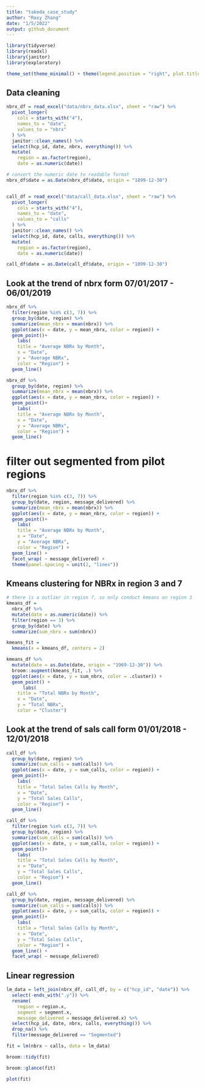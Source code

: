 ```yaml
---
title: "takeda_case_study"
author: "Roxy Zhang"
date: "1/5/2022"
output: github_document
---
```


```r
library(tidyverse)
library(readxl)
library(janitor)
library(exploratory)

theme_set(theme_minimal() + theme(legend.position = "right", plot.title = element_text(hjust = 0.5)))
```


## Data cleaning

```r
nbrx_df = read_excel("data/nbrx_data.xlsx", sheet = "raw") %>% 
  pivot_longer(
    cols = starts_with("4"),
    names_to = "date",
    values_to = "nbrx"
  ) %>% 
  janitor::clean_names() %>% 
  select(hcp_id, date, nbrx, everything()) %>% 
  mutate(
    region = as.factor(region),
    date = as.numeric(date))

# convert the numeric date to readable format
nbrx_df$date = as.Date(nbrx_df$date, origin = "1899-12-30")


call_df = read_excel("data/call_data.xlsx", sheet = "raw") %>% 
  pivot_longer(
    cols = starts_with("4"),
    names_to = "date",
    values_to = "calls"
  ) %>% 
  janitor::clean_names() %>% 
  select(hcp_id, date, calls, everything()) %>% 
  mutate(
    region = as.factor(region),
    date = as.numeric(date))

call_df$date = as.Date(call_df$date, origin = "1899-12-30")
```


## Look at the trend of nbrx form 07/01/2017 - 06/01/2019

```r
nbrx_df %>% 
  filter(region %in% c(3, 7)) %>% 
  group_by(date, region) %>% 
  summarize(mean_nbrx = mean(nbrx)) %>% 
  ggplot(aes(x = date, y = mean_nbrx, color = region)) +
  geom_point()+
    labs(
    title = "Average NBRx by Month",
    x = "Date",
    y = "Average NBRx",
    color = "Region") +
  geom_line()

nbrx_df %>% 
  group_by(date, region) %>% 
  summarize(mean_nbrx = mean(nbrx)) %>% 
  ggplot(aes(x = date, y = mean_nbrx, color = region)) +
  geom_point()+
    labs(
    title = "Average NBRx by Month",
    x = "Date",
    y = "Average NBRx",
    color = "Region") +
  geom_line()
```


# filter out segmented from pilot regions

```r
nbrx_df %>% 
  filter(region %in% c(3, 7)) %>% 
  group_by(date, region, message_delivered) %>% 
  summarize(mean_nbrx = mean(nbrx)) %>% 
  ggplot(aes(x = date, y = mean_nbrx, color = region)) +
  geom_point()+
    labs(
    title = "Average NBRx by Month",
    x = "Date",
    y = "Average NBRx",
    color = "Region") +
  geom_line() +
  facet_wrap( ~ message_delivered) +
  theme(panel.spacing = unit(2, "lines"))
```


## Kmeans clustering for NBRx in region 3 and 7

```r
# there is a outlier in region 7, so only conduct kmeans on region 3
kmeans_df = 
  nbrx_df %>%
  mutate(date = as.numeric(date)) %>% 
  filter(region == 3) %>% 
  group_by(date) %>% 
  summarize(sum_nbrx = sum(nbrx))

kmeans_fit = 
  kmeans(x = kmeans_df, centers = 2)

kmeans_df %>% 
  mutate(date = as.Date(date, origin = "1969-12-30")) %>% 
  broom::augment(kmeans_fit, .) %>%
  ggplot(aes(x = date, y = sum_nbrx, color = .cluster)) +
  geom_point() +
      labs(
    title = "Total NBRx by Month",
    x = "Date",
    y = "Total NBRx",
    color = "Cluster")
```


## Look at the trend of sals call form 01/01/2018 - 12/01/2018

```r
call_df %>% 
  group_by(date, region) %>% 
  summarize(sum_calls = sum(calls)) %>% 
  ggplot(aes(x = date, y = sum_calls, color = region)) +
  geom_point()+
    labs(
    title = "Total Sales Calls by Month",
    x = "Date",
    y = "Total Sales Calls",
    color = "Region") +
  geom_line()

call_df %>% 
  filter(region %in% c(3, 7)) %>% 
  group_by(date, region) %>% 
  summarize(sum_calls = sum(calls)) %>% 
  ggplot(aes(x = date, y = sum_calls, color = region)) +
  geom_point()+
    labs(
    title = "Total Sales Calls by Month",
    x = "Date",
    y = "Total Sales Calls",
    color = "Region") +
  geom_line()

call_df %>% 
  group_by(date, region, message_delivered) %>% 
  summarize(sum_calls = sum(calls)) %>% 
  ggplot(aes(x = date, y = sum_calls, color = region)) +
  geom_point()+
    labs(
    title = "Total Sales Calls by Month",
    x = "Date",
    y = "Total Sales Calls",
    color = "Region") +
  geom_line() +
  facet_wrap( ~ message_delivered)
```


## Linear regression

```r
lm_data = left_join(nbrx_df, call_df, by = c("hcp_id", "date")) %>% 
  select(-ends_with(".y")) %>% 
  rename(
    region = region.x,
    segment = segment.x,
    message_delivered = message_delivered.x) %>% 
  select(hcp_id, date, nbrx, calls, everything()) %>% 
  drop_na() %>% 
  filter(message_delivered == "Segmented")
```

```r
fit = lm(nbrx ~ calls, data = lm_data)

broom::tidy(fit)

broom::glance(fit)

plot(fit)
```

